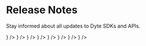 # Release Notes


Stay informed about all updates to Dyte SDKs and APIs.

<CardSection id="web" title="Web SDKs" hasSubSections>
  <CardSection id="web-core" title="SDK" HeadingTag="h4">
    <Card title="Web Core" to="/" icon={<JSIcon />} />
    <Card title="React Web Core" to="/" icon={<ReactIcon />} />
  </CardSection>
  <CardSection id="web-ui-kit" title="UI Kit" HeadingTag="h4">
    <Card title="UI Kit" to="/ui-kit/" icon={<HTMLIcon />} />
    <Card
      title="React UI Kit"
      to="/"
      icon={<ReactIcon />}
    />
    <Card
      title="Angular UI Kit"
      to="/"
      icon={<AngularIcon />}
    />
  </CardSection>
</CardSection>

<CardSection id="mobile" title="Mobile SDKs" hasSubSections>
  <CardSection id="mobile-core" title="SDK" HeadingTag="h4">
    <Card title="Android" to="/" icon={<KotlinIcon />} />
    <Card title="iOS" to="/" icon={<SwiftIcon />} />
  </CardSection>
</CardSection>

<CardSection id="rest-api" title="REST API">
  <Card title="REST API" to="/" icon={<APIIcon />} />
</CardSection>
